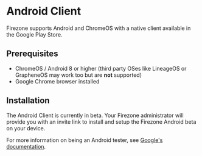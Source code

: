 # Android Client

Firezone supports Android and ChromeOS with a native client available in the
Google Play Store.

## Prerequisites

- ChromeOS / Android 8 or higher (third party OSes like LineageOS or GrapheneOS
  may work too but are **not** supported)
- Google Chrome browser installed

## Installation

The Android Client is currently in beta. Your Firezone administrator will
provide you with an invite link to install and setup the Firezone Android beta
on your device.

For more information on being an Android tester, see
[Google's documentation](https://firebase.google.com/docs/app-distribution/get-set-up-as-a-tester?platform=android).
